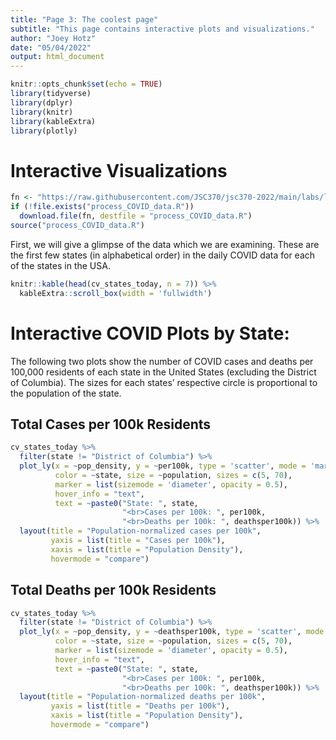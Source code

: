 ```yaml
---
title: "Page 3: The coolest page"
subtitle: "This page contains interactive plots and visualizations."
author: "Joey Hotz"
date: "05/04/2022"
output: html_document
---
```


```r
knitr::opts_chunk$set(echo = TRUE)
library(tidyverse)
library(dplyr)
library(knitr)
library(kableExtra)
library(plotly)
```

# Interactive Visualizations

```r
fn <- "https://raw.githubusercontent.com/JSC370/jsc370-2022/main/labs/lab12/process_COVID_data.R"
if (!file.exists("process_COVID_data.R"))
  download.file(fn, destfile = "process_COVID_data.R")
source("process_COVID_data.R")
```

First, we will give a glimpse of the data which we are examining. These are the first few states (in alphabetical order) in the daily COVID data for each of the states in the USA.

```r
knitr::kable(head(cv_states_today, n = 7)) %>%
  kableExtra::scroll_box(width = 'fullwidth')
```

# Interactive COVID Plots by State: {.tabset}

The following two plots show the number of COVID cases and deaths per 100,000 residents of each state in the United States (excluding the District of Columbia). The sizes for each states' respective circle is proportional to the population of the state.

## Total Cases per 100k Residents 

```r
cv_states_today %>% 
  filter(state != "District of Columbia") %>%
  plot_ly(x = ~pop_density, y = ~per100k, type = 'scatter', mode = 'markers',
          color = ~state, size = ~population, sizes = c(5, 70), 
          marker = list(sizemode = 'diameter', opacity = 0.5),
          hover_info = "text", 
          text = ~paste0("State: ", state,
                         "<br>Cases per 100k: ", per100k,
                         "<br>Deaths per 100k: ", deathsper100k)) %>%
  layout(title = "Population-normalized cases per 100k",
         yaxis = list(title = "Cases per 100k"),
         xaxis = list(title = "Population Density"),
         hovermode = "compare")
```

## Total Deaths per 100k Residents

```r
cv_states_today %>% 
  filter(state != "District of Columbia") %>%
  plot_ly(x = ~pop_density, y = ~deathsper100k, type = 'scatter', mode = 'markers',
          color = ~state, size = ~population, sizes = c(5, 70), 
          marker = list(sizemode = 'diameter', opacity = 0.5),
          hover_info = "text", 
          text = ~paste0("State: ", state,
                         "<br>Cases per 100k: ", per100k,
                         "<br>Deaths per 100k: ", deathsper100k)) %>%
  layout(title = "Population-normalized deaths per 100k",
         yaxis = list(title = "Deaths per 100k"),
         xaxis = list(title = "Population Density"),
         hovermode = "compare")
```